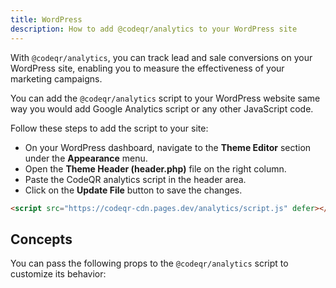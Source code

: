```yaml
---
title: WordPress
description: How to add @codeqr/analytics to your WordPress site
---
```



With `@codeqr/analytics`, you can track lead and sale conversions on your WordPress site, enabling you to measure the effectiveness of your marketing campaigns.

You can add the `@codeqr/analytics` script to your WordPress website same way you would add Google Analytics script or any other JavaScript code.

Follow these steps to add the script to your site:

- On your WordPress dashboard, navigate to the **Theme Editor** section under the **Appearance** menu.
- Open the **Theme Header (header.php)** file on the right column.
- Paste the CodeQR analytics script in the header area.
- Click on the **Update File** button to save the changes.

```html
<script src="https://codeqr-cdn.pages.dev/analytics/script.js" defer></script>
```

<ClientSideClickTrackingAddendum />

<CodeQRClientInstallVerify />

## Concepts

You can pass the following props to the `@codeqr/analytics` script to customize its behavior:

<CodeQRAnalyticsParams />
